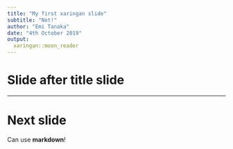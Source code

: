 ```yaml
---
title: "My first xaringan slide"
subtitle: "Not!"
author: "Emi Tanaka"
date: "4th October 2019"
output: 
  xaringan::moon_reader
---
```


# Slide after title slide

---

# Next slide

Can use **markdown**!
